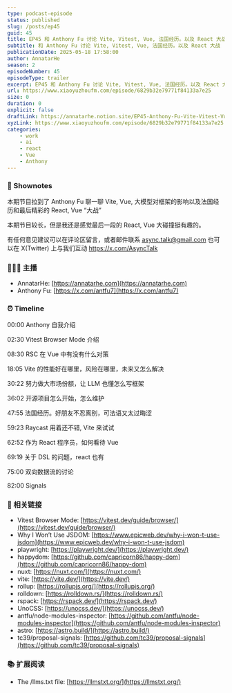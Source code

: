 ```yaml
---
type: podcast-episode
status: published
slug: /posts/ep45
guid: 45
title: EP45 和 Anthony Fu 讨论 Vite, Vitest, Vue, 法国经历。以及 React 大战
subtitle: 和 Anthony Fu 讨论 Vite, Vitest, Vue, 法国经历。以及 React 大战
publicationDate: 2025-05-18 17:58:00
author: AnnatarHe
season: 2
episodeNumber: 45
episodeType: trailer
excerpt: EP45 和 Anthony Fu 讨论 Vite, Vitest, Vue, 法国经历。以及 React 大战
url: https://www.xiaoyuzhoufm.com/episode/6829b32e79771f84133a7e25
size: 0
duration: 0
explicit: false
draftLink: https://annatarhe.notion.site/EP45-Anthony-Fu-Vite-Vitest-Vue-React-1919f2751b3180c9bc0fcca238b4ffd1?pvs=4
xyzLink: https://www.xiaoyuzhoufm.com/episode/6829b32e79771f84133a7e25
categories:
    - work
    - ai
    - react
    - Vue
    - Anthony
---
```

### 📕 Shownotes
本期节目拉到了 Anthony Fu 聊一聊 Vite, Vue, 大模型对框架的影响以及法国经历和最后精彩的 React, Vue “大战”

本期节目较长，但是我还是感觉最后一段的 React, Vue 大碰撞挺有趣的。

有任何意见建议可以在评论区留言，或者邮件联系 [async.talk@gmail.com](mailto:async.talk@gmail.com) 也可以在 X(Twitter) 上与我们互动 https://x.com/AsyncTalk

### 👨‍👨‍👦 主播

- AnnatarHe: [https://annatarhe.com](https://annatarhe.com)
- Anthony Fu: [https://x.com/antfu7](https://x.com/antfu7)

### ⏰ Timeline

00:00 Anthony 自我介绍

02:30 Vitest Browser Mode 介绍

08:30 RSC 在 Vue 中有没有什么对策

18:05 Vite 的性能好在哪里，风险在哪里，未来又怎么解决

30:22 努力做大市场份额，让 LLM 也懂怎么写框架

36:02 开源项目怎么开始，怎么维护

47:55 法国经历。好朋友不忍离别，可法语又太过晦涩

59:23 Raycast 用着还不错, Vite 来试试

62:52 作为 React 程序员，如何看待 Vue

69:19 关于 DSL 的问题，react 也有

75:00 双向数据流的讨论

82:00 Signals

### 🔗 相关链接

- Vitest Browser Mode: [https://vitest.dev/guide/browser/](https://vitest.dev/guide/browser/)
- Why I Won’t Use JSDOM: [https://www.epicweb.dev/why-i-won-t-use-jsdom](https://www.epicweb.dev/why-i-won-t-use-jsdom)
- playwright: [https://playwright.dev/](https://playwright.dev/)
- happydom: [https://github.com/capricorn86/happy-dom](https://github.com/capricorn86/happy-dom)
- nuxt: [https://nuxt.com/](https://nuxt.com/)
- vite: [https://vite.dev/](https://vite.dev/)
- rollup: [https://rollupjs.org/](https://rollupjs.org/)
- rolldown: [https://rolldown.rs/](https://rolldown.rs/)
- rspack: [https://rspack.dev/](https://rspack.dev/)
- UnoCSS: [https://unocss.dev/](https://unocss.dev/)
- antfu/node-modules-inspector: [https://github.com/antfu/node-modules-inspector](https://github.com/antfu/node-modules-inspector)
- astro: [https://astro.build/](https://astro.build/)
- tc39/proposal-signals: [https://github.com/tc39/proposal-signals](https://github.com/tc39/proposal-signals)

### 📚 扩展阅读

- The /llms.txt file: [https://llmstxt.org/](https://llmstxt.org/)